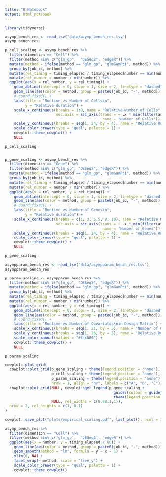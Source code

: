 ```yaml
---
title: "R Notebook"
output: html_notebook
---
```




```r
library(tidyverse)
```




```r
asymp_bench_res <- read_tsv("data/asymp_bench_res.tsv")
asymp_bench_res
```












```r
p_cell_scaling <- asymp_bench_res %>%
  filter(dimension == "Cell") %>%
  filter(method %in% c("glm_gp",  "DESeq2", "edgeR")) %>%
  mutate(method = ifelse(method == "glm_gp", "glmGamPoi", method)) %>%
  group_by(job_id, method) %>%
  mutate(rel_timing = timing_elapsed / timing_elapsed[number == min(number)]) %>%
  mutate(rel_number = number / min(number)) %>%
  ggplot(aes(x = rel_number, y = rel_timing)) +
    geom_abline(intercept = 0, slope = 1, size = 2, linetype = "dashed") +
    geom_line(aes(color = method, group = paste0(job_id, "-", method))) +
    # coord_fixed() +
    labs(title = "Runtime vs Number of Cells\n",
         y = "Relative duration") +
    scale_x_continuous(breaks = 1:8, name = "Relative Number of Cells",
                       sec.axis = sec_axis(trans = ~ .x * min(filter(asymp_bench_res, dimension == "Cell")$number),
                                            name = "Number of Cells")) +
    scale_y_continuous(breaks = seq(1, 24, by = 4), name = "Relative Runtime") +
    scale_color_brewer(type = "qual", palette = 1) +
    cowplot::theme_cowplot() +
    NULL

p_cell_scaling


p_gene_scaling <- asymp_bench_res %>%
  filter(dimension == "Gene") %>%
  filter(method %in% c("glm_gp", "DESeq2", "edgeR")) %>%
  mutate(method = ifelse(method == "glm_gp", "glmGamPoi", method)) %>%
  group_by(job_id, method) %>%
  mutate(rel_timing = timing_elapsed / timing_elapsed[number == min(number)]) %>%
  mutate(rel_number = number / min(number)) %>%
  ggplot(aes(x = rel_number, y = rel_timing)) +
    geom_abline(intercept = 0, slope = 1, size = 2, linetype = "dashed") +
    geom_line(aes(color = method, group = paste0(job_id, "-", method))) +
    # coord_fixed() +
    labs(title = "Runtime vs Number of Genes\n",
         y = "Relative duration") +
    scale_x_continuous(breaks = c(1, 3, 5.5, 8, 10), name = "Relative Number of Genes",
                       sec.axis = sec_axis(trans = ~ .x * min(filter(asymp_bench_res, dimension == "Gene")$number),
                                            name = "Number of Genes")) +
    scale_y_continuous(breaks = seq(1, 24, by = 4), name = "Relative Runtime") +
    scale_color_brewer(type = "qual", palette = 1) +
    cowplot::theme_cowplot() +
    NULL

p_gene_scaling
```





```r
asympparam_bench_res <- read_tsv("data/asympparam_bench_res.tsv")
asympparam_bench_res
```





```r
p_param_scaling <- asympparam_bench_res %>%
  filter(method %in% c("glm_gp", "DESeq2", "edgeR")) %>%
  mutate(method = ifelse(method == "glm_gp", "glmGamPoi", method)) %>%
  group_by(job_id, method) %>%
  mutate(rel_timing = timing_elapsed / timing_elapsed[number == min(number)]) %>%
  mutate(rel_number = number / min(number)) %>%
  ggplot(aes(x = rel_number, y = rel_timing)) +
    geom_abline(intercept = 0, slope = 1, size = 2, linetype = "dashed") +
    geom_line(aes(color = method, group = paste0(job_id, "-", method))) +
    # coord_fixed() +
    labs(title = "Runtime vs Number of Covariates\nin Design Matrix") +
    scale_x_continuous(breaks = seq(1, 21, by = 5), name = "Number of Covariates") +
    scale_y_continuous(breaks = seq(1, 26, by = 5), name = "Relative Runtime") +
    scale_color_manual(values = "#fdc086") +
    cowplot::theme_cowplot() +
    NULL

p_param_scaling
```


```r
cowplot::plot_grid(
  cowplot::plot_grid(p_gene_scaling + theme(legend.position = "none"), 
                     p_cell_scaling + theme(legend.position = "none"),
                     p_param_scaling + theme(legend.position = "none"), 
                     nrow = 1, align = "hv", labels = c("A", "B", "C")),
  cowplot::plot_grid(NULL, cowplot::get_legend(p_gene_scaling + 
                                                 guides(colour = guide_legend(title = "", override.aes = list(size = 3))) + 
                                                 theme(legend.position = "bottom")), 
                     NULL, rel_widths = c(0.68,1,1)),
  nrow = 2, rel_heights = c(1, 0.1)
)

cowplot::save_plot("plots/empirical_scaling.pdf", last_plot(), ncol = 3, nrow = 1, base_asp = 1.0, base_height = 4.5)
```




```r
asymp_bench_res %>%
  filter(dimension == "Cell") %>%
  filter(method %in% c("glm_gp",  "DESeq2", "edgeR")) %>%
  ggplot(aes(x = number, y = timing_elapsed / 60)) +
    geom_line(aes(color = method, group = paste0(job_id, "-", method))) +
    geom_smooth(method = "lm", formula = y ~ x - 1) +
    xlim(0, NA) +
    facet_wrap(~ method, scale = "free_y") +
    scale_color_brewer(type = "qual", palette = 1) +
    cowplot::theme_cowplot()
  
```


